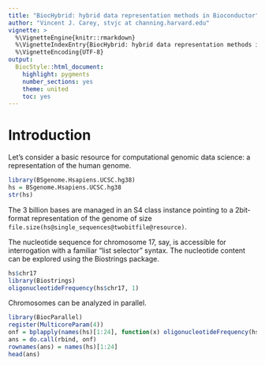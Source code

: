 ```yaml
---
title: "BiocHybrid: hybrid data representation methods in Bioconductor"
author: "Vincent J. Carey, stvjc at channing.harvard.edu"
vignette: >
  %\VignetteEngine{knitr::rmarkdown}
  %\VignetteIndexEntry{BiocHybrid: hybrid data representation methods in Bioconductor}
  %\VignetteEncoding{UTF-8}
output:
  BiocStyle::html_document:
    highlight: pygments
    number_sections: yes
    theme: united
    toc: yes
---
```


# Introduction

Let's consider a basic resource for computational genomic data science: a
representation of the human genome.

```r
library(BSgenome.Hsapiens.UCSC.hg38)
hs = BSgenome.Hsapiens.UCSC.hg38
str(hs)
```

The 3 billion bases are managed in an S4 class instance pointing to a 2bit-format
representation of the genome of size `file.size(hs@single_sequences@twobitfile@resource)`.

The nucleotide sequence for chromosome 17, say, is accessible
for interrogation with a familiar "list selector" syntax.
The nucleotide content can be explored using the Biostrings package.

```r
hs$chr17
library(Biostrings)
oligonucleotideFrequency(hs$chr17, 1)
```

Chromosomes can be analyzed in parallel.
```r
library(BiocParallel)
register(MulticoreParam(4))
onf = bplapply(names(hs)[1:24], function(x) oligonucleotideFrequency(hs[[x]],1))
ans = do.call(rbind, onf)
rownames(ans) = names(hs)[1:24]
head(ans)
```

